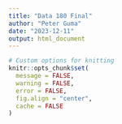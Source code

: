 ```yaml
---
title: "Data 180 Final"
author: "Peter Guma"
date: "2023-12-11"
output: html_document
---
```


```r
# Custom options for knitting
knitr::opts_chunk$set(
  message = FALSE,
  warning = FALSE,
  error = FALSE, 
  fig.align = "center",
  cache = FALSE
) 
```

```r

```